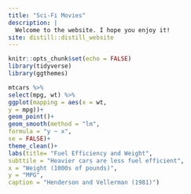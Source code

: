 ```yaml
---
title: "Sci-Fi Movies"
description: |
  Welcome to the website. I hope you enjoy it!
site: distill::distill_website
---
```


```r
knitr::opts_chunk$set(echo = FALSE)
library(tidyverse)
library(ggthemes)
```

```r
mtcars %>% 
select(mpg, wt) %>% 
ggplot(mapping = aes(x = wt,
y = mpg))+
geom_point()+
geom_smooth(method = "lm",
formula = "y ~ x",
se = FALSE)+
theme_clean()+
labs(title= "Fuel Efficiency and Weight",
subttile = "Heavier cars are less fuel efficient",
x = "Weight (1000s of pounds)",
y = "MPG",
caption = "Henderson and Vellerman (1981)")
```


